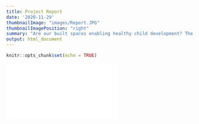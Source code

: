 ```yaml
---
title: Project Report
date: '2020-11-29'
thumbnailImage: "images/Report.JPG"
thumbnailImagePosition: "right"
summary: "Are our built spaces enabling healthy child development? The physical environment around our homes have an impact in the healthy development of children. Research has shown that the built spaces that children (aged 0 to 7) access and interact with daily, can enable their social, emotional and physical competence. As such, an understanding of how well our HDBs enable development will assist policy planners to improve amenity provision and continue enabling the healthy development of children."
output: html_document
---
```


```r
knitr::opts_chunk$set(echo = TRUE)
```

<object data="/images/Tiny Blocks Report.pdf" width="750px" height="750px">
    <embed src="/images/Tiny Blocks Report.pdf">
    </embed>
</object>
